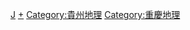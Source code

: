 [[Category:中国世界遗产|J]]
[[Category:云南地理|+]]
[[Category:貴州地理|Category:貴州地理]]
[[Category:重慶地理|Category:重慶地理]]